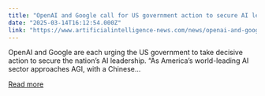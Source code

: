 ```yaml
---
title: "OpenAI and Google call for US government action to secure AI lead"
date: "2025-03-14T16:12:54.000Z"
link: "https://www.artificialintelligence-news.com/news/openai-and-google-call-us-government-action-secure-ai-lead/"
---
```


OpenAI and Google are each urging the US government to take decisive action to secure the nation&#8217;s AI leadership. &#8220;As America&#8217;s world-leading AI sector approaches AGI, with a Chinese...

[Read more](https://www.artificialintelligence-news.com/news/openai-and-google-call-us-government-action-secure-ai-lead/)
